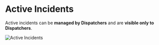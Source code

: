 # Active Incidents

Active incidents can be **managed by Dispatchers** and are **visible only to Dispatchers**.

![Active Incidents](/features/active_incidents.png)
